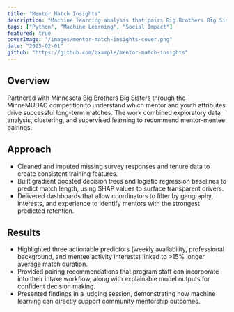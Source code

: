 ```yaml
---
title: "Mentor Match Insights"
description: "Machine learning analysis that pairs Big Brothers Big Sisters youth with mentors likely to form long-lasting matches."
tags: ["Python", "Machine Learning", "Social Impact"]
featured: true
coverImage: "/images/mentor-match-insights-cover.png"
date: "2025-02-01"
github: "https://github.com/example/mentor-match-insights"
---
```


## Overview

Partnered with Minnesota Big Brothers Big Sisters through the MinneMUDAC competition to understand which mentor and youth attributes drive successful long-term matches. The work combined exploratory data analysis, clustering, and supervised learning to recommend mentor-mentee pairings.

## Approach

- Cleaned and imputed missing survey responses and tenure data to create consistent training features.
- Built gradient boosted decision trees and logistic regression baselines to predict match length, using SHAP values to surface transparent drivers.
- Delivered dashboards that allow coordinators to filter by geography, interests, and experience to identify mentors with the strongest predicted retention.

## Results

- Highlighted three actionable predictors (weekly availability, professional background, and mentee activity interests) linked to >15% longer average match duration.
- Provided pairing recommendations that program staff can incorporate into their intake workflow, along with explainable model outputs for confident decision making.
- Presented findings in a judging session, demonstrating how machine learning can directly support community mentorship outcomes.
